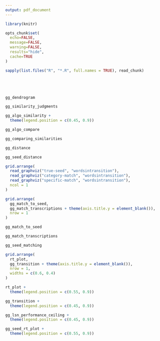 ```yaml
---
output: pdf_document
---
```


```r
library(knitr)

opts_chunk$set(
  echo=FALSE,
  message=FALSE,
  warning=FALSE,
  results="hide",
  cache=TRUE
)

sapply(list.files("R", "*.R", full.names = TRUE), read_chunk)
```

```r
```

```r
```

```r
```

```r
```

```r
gg_dendrogram
```

```r
gg_similarity_judgments
```

```r
gg_algo_similarity +
  theme(legend.position = c(0.45, 0.9))
```

```r
gg_algo_compare
```

```r
gg_comparing_similarities
```

```r
gg_distance
```

```r
gg_seed_distance
```

```r
grid.arrange(
  read_graphviz("true-seed", "wordsintransition"),
  read_graphviz("category-match", "wordsintransition"),
  read_graphviz("specific-match", "wordsintransition"),
  ncol = 1
)
```

```r
grid.arrange(
  gg_match_to_seed,
  gg_match_transcriptions + theme(axis.title.y = element_blank()),
  nrow = 1
)
```

```r
gg_match_to_seed
```

```r
gg_match_transcriptions
```

```r
gg_seed_matching
```

```r
grid.arrange(
  rt_plot,
  gg_transition + theme(axis.title.y = element_blank()),
  nrow = 1,
  widths = c(0.6, 0.4)
)
```

```r
rt_plot +
  theme(legend.position = c(0.55, 0.9))
```

```r
gg_transition +
  theme(legend.position = c(0.45, 0.9))
```

```r
gg_lsn_performance_ceiling +
  theme(legend.position = c(0.45, 0.9))
```

```r
gg_seed_rt_plot +
  theme(legend.position = c(0.55, 0.9))
```